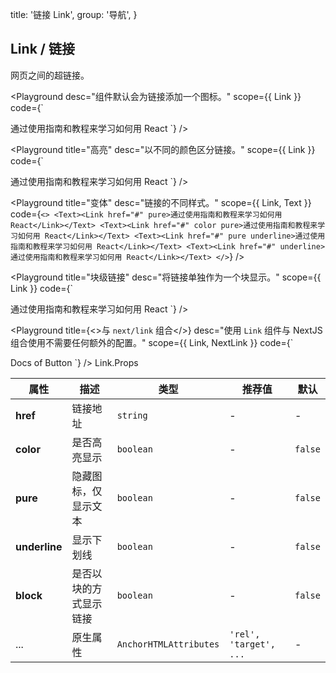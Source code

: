 
  title: '链接 Link',
  group: '导航',
}

## Link / 链接

网页之间的超链接。

<Playground
  desc="组件默认会为链接添加一个图标。"
  scope={{ Link }}
  code={`
<Link href="#">通过使用指南和教程来学习如何用 React</Link>
`} />

<Playground
  title="高亮"
  desc="以不同的颜色区分链接。"
  scope={{ Link }}
  code={`
<Link href="#" color>通过使用指南和教程来学习如何用 React</Link>
`} />

<Playground
  title="变体"
  desc="链接的不同样式。"
  scope={{ Link, Text }}
  code={`
<>
  <Text><Link href="#" pure>通过使用指南和教程来学习如何用 React</Link></Text>
  <Text><Link href="#" color pure>通过使用指南和教程来学习如何用 React</Link></Text>
  <Text><Link href="#" pure underline>通过使用指南和教程来学习如何用 React</Link></Text>
  <Text><Link href="#" underline>通过使用指南和教程来学习如何用 React</Link></Text>
</>
`} />

<Playground
  title="块级链接"
  desc="将链接单独作为一个块显示。"
  scope={{ Link }}
  code={`
<Link href="#" pure block>通过使用指南和教程来学习如何用 React</Link>
`} />

<Playground
  title={<>与&nbsp;<Code>next/link</Code>&nbsp;组合</>}
  desc="使用 `Link` 组件与 NextJS 组合使用不需要任何额外的配置。"
  scope={{ Link, NextLink }}
  code={`
<NextLink href="/zh-cn/components/button">
  <Link pure block>Docs of Button</Link>
</NextLink>
`} />

<Attributes edit="/pages/docs/components/link.mdx">
<Attributes.Title>Link.Props</Attributes.Title>

| 属性 | 描述 | 类型 | 推荐值 | 默认
| ---------- | ---------- | ---- |  -------------- | ------ |
| **href** | 链接地址 | `string` | - | - |
| **color** | 是否高亮显示 | `boolean` | - | `false` |
| **pure** | 隐藏图标，仅显示文本 | `boolean` | - | `false` |
| **underline** | 显示下划线 | `boolean` | - | `false` |
| **block** | 是否以块的方式显示链接 | `boolean` | - | `false` |
| ... | 原生属性 | `AnchorHTMLAttributes` | `'rel', 'target', ...` | - |

</Attributes>

